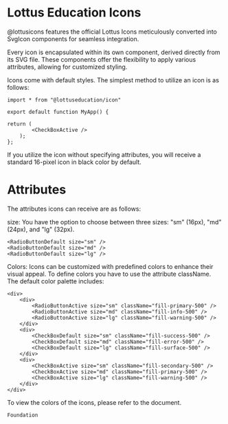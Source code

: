 
# Lottus Education Icons

@lottusicons features the official Lottus Icons meticulously converted into SvgIcon components for seamless integration.

Every icon is encapsulated within its own component, derived directly from its SVG file. These components offer the flexibility to apply various attributes, allowing for customized styling.

Icons come with default styles. The simplest method to utilize an icon is as follows:

```
import * from "@lottuseducation/icon"

export default function MyApp() {

return (
        <CheckBoxActive />
    );
};

```

If you utilize the icon without specifying attributes, you will receive a standard 16-pixel icon in black color by default.

<CheckBoxActive size="sm" />

# Attributes

The attributes icons can receive are as follows:

size: You have the option to choose between three sizes: "sm" (16px), "md" (24px), and "lg" (32px).

 <div className="!flex !flex-row">
    <div>
        <RadioButtonDefault size="sm" />
        <RadioButtonDefault size="md" />
        <RadioButtonDefault size="lg" />
    </div>
    <div>
        <RadioButtonActive size="sm" />
        <RadioButtonActive size="md" />
        <RadioButtonActive size="lg" />
    </div>
    <div>
        <CheckBoxDefault size="sm" />
        <CheckBoxDefault size="md" />
        <CheckBoxDefault size="lg" />
    </div>
    <div>
        <CheckBoxActive size="sm" />
        <CheckBoxActive size="md" />
        <CheckBoxActive size="lg" />
    </div>
</div>

```
<RadioButtonDefault size="sm" />
<RadioButtonDefault size="md" />
<RadioButtonDefault size="lg" />
```

Colors: Icons can be customized with predefined colors to enhance their visual appeal. To define colors you have to use the attribute className. The default color palette includes:

<div className="!flex !flex-row">
    <div>
        <RadioButtonActive size="sm" className="fill-primary-500" />
        <RadioButtonActive size="md" className="fill-info-500" />
        <RadioButtonActive size="lg" className="fill-warning-500" />
    </div>
    <div>
        <CheckBoxDefault size="sm" className="fill-success-500" />
        <CheckBoxDefault size="md" className="fill-error-500" />
        <CheckBoxDefault size="lg" className="fill-surface-500" />
    </div>
    <div>
        <CheckBoxActive size="sm" className="fill-secondary-500" />
        <CheckBoxActive size="md" className="fill-primary-500" />
        <CheckBoxActive size="lg" className="fill-warning-500" />
    </div>
</div>

```
<div>
    <div>
        <RadioButtonActive size="sm" className="fill-primary-500" />
        <RadioButtonActive size="md" className="fill-info-500" />
        <RadioButtonActive size="lg" className="fill-warning-500" />
    </div>
    <div>
        <CheckBoxDefault size="sm" className="fill-success-500" />
        <CheckBoxDefault size="md" className="fill-error-500" />
        <CheckBoxDefault size="lg" className="fill-surface-500" />
    </div>
    <div>
        <CheckBoxActive size="sm" className="fill-secondary-500" />
        <CheckBoxActive size="md" className="fill-primary-500" />
        <CheckBoxActive size="lg" className="fill-warning-500" />
    </div>
</div>
```

To view the colors of the icons, please refer to the document.

`Foundation`
